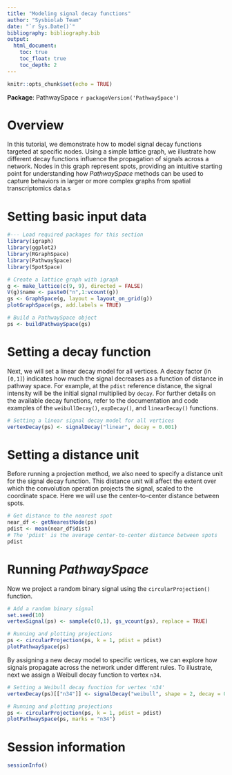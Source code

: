 ```yaml
---
title: "Modeling signal decay functions"
author: "Sysbiolab Team"
date: "`r Sys.Date()`"
bibliography: bibliography.bib
output: 
  html_document:
    toc: true
    toc_float: true
    toc_depth: 2
---
```


```r
knitr::opts_chunk$set(echo = TRUE)
```

**Package**: PathwaySpace `r packageVersion('PathwaySpace')`
<br/>

# Overview

In this tutorial, we demonstrate how to model signal decay functions targeted at specific nodes. Using a simple lattice graph, we illustrate how different decay functions influence the propagation of signals across a network. Nodes in this graph represent spots, providing an intuitive starting point for understanding how *PathwaySpace* methods can be used to capture behaviors in larger or more complex graphs from spatial transcriptomics data.s

# Setting basic input data

```r
#--- Load required packages for this section
library(igraph)
library(ggplot2)
library(RGraphSpace)
library(PathwaySpace)
library(SpotSpace)
```

```r
# Create a lattice graph with igraph
g <- make_lattice(c(9, 9), directed = FALSE)
V(g)$name <- paste0("n",1:vcount(g))
gs <- GraphSpace(g, layout = layout_on_grid(g))
plotGraphSpace(gs, add.labels = TRUE)
```

```r
# Build a PathwaySpace object
ps <- buildPathwaySpace(gs)
```

# Setting a decay function

Next, we will set a linear decay model for all vertices. A decay factor (in `[0,1]`) indicates how much the signal decreases as a function of distance in pathway space. For example, at the `pdist` reference distance, the signal intensity will be the initial signal multiplied by `decay`. For further details on the available decay functions, refer to the documentation and code examples of the `weibullDecay()`, `expDecay()`, and `linearDecay()` functions.

```r
# Setting a linear signal decay model for all vertices
vertexDecay(ps) <- signalDecay("linear", decay = 0.001)
```

# Setting a distance unit

Before running a projection method, we also need to specify a distance unit for the signal decay function. This distance unit will affect the extent over which the convolution operation projects the signal, scaled to the coordinate space. Here we will use the center-to-center distance between spots.

```r
# Get distance to the nearest spot
near_df <- getNearestNode(ps)
pdist <- mean(near_df$dist)
# The 'pdist' is the average center-to-center distance between spots
pdist
```

# Running *PathwaySpace*

Now we project a random binary signal using the `circularProjection()` function.

```r
# Add a random binary signal
set.seed(10)
vertexSignal(ps) <- sample(c(0,1), gs_vcount(ps), replace = TRUE)
```

```r
# Running and plotting projections
ps <- circularProjection(ps, k = 1, pdist = pdist)
plotPathwaySpace(ps)
```

By assigning a new decay model to specific vertices, we can explore how signals propagate across the network under different rules. To illustrate, next we assign a Weibull decay function to vertex `n34`.

```r
# Setting a Weibull decay function for vertex 'n34'
vertexDecay(ps)[["n34"]] <- signalDecay("weibull", shape = 2, decay = 0.75)
```

```r
# Running and plotting projections
ps <- circularProjection(ps, k = 1, pdist = pdist)
plotPathwaySpace(ps, marks = "n34")
```

# Session information
```r
sessionInfo()
```
